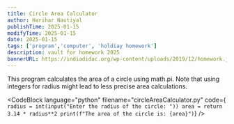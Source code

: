 ```yaml
---
title: Circle Area Calculator
author: Harihar Nautiyal
publishTime: 2025-01-15
modifyTime: 2025-01-15
date: 2025-01-15
tags: ['program','computer', 'holdiay homework']
description: vault for homework 2025
bannerURL: https://indiadidac.org/wp-content/uploads/2019/12/homework.jpg
---
```


This program calculates the area of a circle using math.pi. Note that using integers for radius might lead to less precise area calculations.

<CodeBlock
language="python"
filename="circleAreaCalculator.py"
code={
    `
radius = int(input("Enter the radius of the circle: "))
area = return 3.14 * radius**2
print(f"The area of the circle is: {area}")
`}
/>
